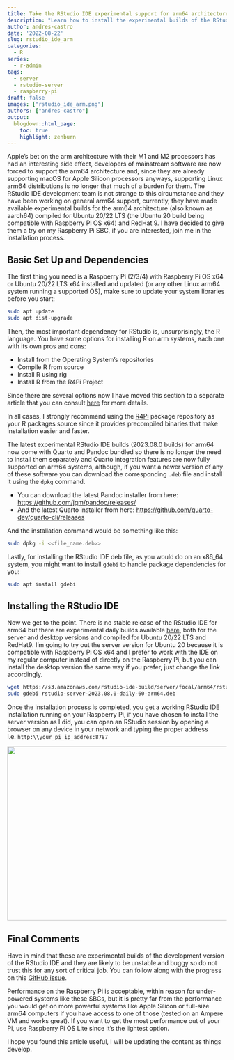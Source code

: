 ```yaml
---
title: Take the RStudio IDE experimental support for arm64 architectures out for a spin
description: "Learn how to install the experimental builds of the RStudio IDE for arm64 on Raspberry Pi SBCs and other Linux arm64 systems. Compatible with Raspberry Pi OS, Ubuntu 20/22 LTS and RedHat 9"
author: andres-castro
date: '2022-08-22'
slug: rstudio_ide_arm
categories:
  - R
series: 
  - r-admin
tags:
  - server
  - rstudio-server
  - raspberry-pi
draft: false
images: ["rstudio_ide_arm.png"]
authors: ["andres-castro"]
output:
  blogdown::html_page:
    toc: true
    highlight: zenburn
---
```


Apple's bet on the arm architecture with their M1 and M2 processors has had an interesting side effect, developers of mainstream software are now forced to support the arm64 architecture and, since they are already supporting macOS for Apple Silicon processors anyways, supporting Linux arm64 distributions is no longer that much of a burden for them. The RStudio IDE development team is not strange to this circumstance and they have been working on general arm64 support, currently, they have made available experimental builds for the arm64 architecture (also known as aarch64) compiled for Ubuntu 20/22 LTS (the Ubuntu 20 build being compatible with Raspberry Pi OS x64) and RedHat 9. I have decided to give them a try on my Raspberry Pi SBC, if you are interested, join me in the installation process.

## Basic Set Up and Dependencies

The first thing you need is a Raspberry Pi (2/3/4) with Raspberry Pi OS x64 or Ubuntu 20/22 LTS x64 installed and updated (or any other Linux arm64 system running a supported OS), make sure to update your system libraries before you start:

```bash
sudo apt update
sudo apt dist-upgrade
```

Then, the most important dependency for RStudio is, unsurprisingly, the R language. You have some options for installing R on arm systems, each one with its own pros and cons:

-   Install from the Operating System's repositories
-   Compile R from source
-   Install R using rig
-   Install R from the R4Pi Project

Since there are several options now I have moved this section to a separate article that you can consult [here](/2023/02/11/r_on_arm/) for more details.

In all cases, I strongly recommend using the [R4Pi](https://r4pi.org/) package repository as your R packages source since it provides precompiled binaries that make installation easier and faster.

The latest experimental RStudio IDE builds (2023.08.0 builds) for arm64 now come with Quarto and Pandoc bundled so there is no longer the need to install them separately and Quarto integration features are now fully supported on arm64 systems, although, if you want a newer version of any of these software you can download the corresponding `.deb` file and install it using the `dpkg` command.

-   You can download the latest Pandoc installer from here: <https://github.com/jgm/pandoc/releases/>
-   And the latest Quarto installer from here: <https://github.com/quarto-dev/quarto-cli/releases>

And the installation command would be something like this:

```bash
sudo dpkg -i <<file_name.deb>>
```

Lastly, for installing the RStudio IDE deb file, as you would do on an x86_64 system, you might want to install `gdebi` to handle package dependencies for you:

```bash
sudo apt install gdebi
```

## Installing the RStudio IDE

Now we get to the point. There is no stable release of the RStudio IDE for arm64 but there are experimental daily builds available [here](https://dailies.rstudio.com/rstudio/), both for the server and desktop versions and compiled for Ubuntu 20/22 LTS and RedHat9. I'm going to try out the server version for Ubuntu 20 because it is compatible with Raspberry Pi OS x64 and I prefer to work with the IDE on my regular computer instead of directly on the Raspberry Pi, but you can install the desktop version the same way if you prefer, just change the link accordingly.

```bash
wget https://s3.amazonaws.com/rstudio-ide-build/server/focal/arm64/rstudio-server-2023.08.0-daily-60-arm64.deb
sudo gdebi rstudio-server-2023.08.0-daily-60-arm64.deb
```

Once the installation process is completed, you get a working RStudio IDE installation running on your Raspberry Pi, if you have chosen to install the server version as I did, you can open an RStudio session by opening a browser on any device in your network and typing the proper address i.e. `http:\\your_pi_ip_addres:8787`

![](/post/2022-08-20-rstudio_ide_arm.en_files/rstudio_ide.jpg){width="800px" height="400px"}

## Final Comments

Have in mind that these are experimental builds of the development version of the RStudio IDE and they are likely to be unstable and buggy so do not trust this for any sort of critical job. You can follow along with the progress on this [GitHub issue](https://github.com/rstudio/rstudio/issues/8809).

Performance on the Raspberry Pi is acceptable, within reason for under-powered systems like these SBCs, but it is pretty far from the performance you would get on more powerful systems like Apple Silicon or full-size arm64 computers if you have access to one of those (tested on an Ampere VM and works great). If you want to get the most performance out of your Pi, use Raspberry Pi OS Lite since it's the lightest option.

I hope you found this article useful, I will be updating the content as things develop.
